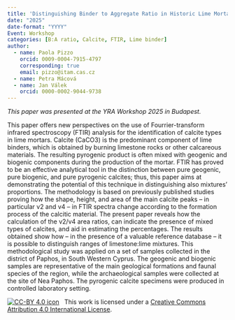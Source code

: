 ```yaml
---
title: 'Distinguishing Binder to Aggregate Ratio in Historic Lime Mortars from Cyprus through FTIR Analysis: Is it Really Possible?'
date: "2025"
date-format: "YYYY"
Event: Workshop
categories: [B:A ratio, Calcite, FTIR, Lime binder]
author: 
  - name: Paola Pizzo
    orcid: 0009-0004-7915-4797
    corresponding: true
    email: pizzo@itam.cas.cz
  - name: Petra Mácová
  - name: Jan Válek
    orcid: 0000-0002-9044-9738
---
```


*This paper was presented at the YRA Workshop 2025 in Budapest.*

This paper offers new perspectives on the use of Fourrier-transform infrared spectroscopy (FTIR) analysis for the identification of calcite types in lime mortars. Calcite (CaCO3) is the predominant component of lime binders, which is obtained by burning limestone rocks or other calcareous materials. The resulting pyrogenic product is often mixed with geogenic and biogenic components during the production of the mortar. FTIR has proved to be an effective analytical tool in the distinction between pure geogenic, pure biogenic, and pure pyrogenic calcites; thus, this paper aims at demonstrating the potential of this technique in distinguishing also mixtures’ proportions. The methodology is based on previously published studies proving how the shape, height, and area of the main calcite peaks – in particular v2 and v4 – in FTIR spectra change according to the formation process of the calcitic material. The present paper reveals how the calculation of the v2/v4 area ratios, can indicate the presence of mixed types of calcites, and aid in estimating the percentages. The results obtained show how – in the presence of a valuable reference database – it is possible to distinguish ranges of limestone:lime mixtures. This methodological study was applied on a set of samples collected in the district of Paphos, in South Western Cyprus. The geogenic and biogenic samples are representative of the main geological formations and faunal species of the region, while the archaeological samples were collected at the site of Nea Paphos. The pyrogenic calcite specimens were produced in controlled laboratory setting.

[![CC-BY 4.0 icon](https://i.creativecommons.org/l/by/4.0/88x31.png)](http://creativecommons.org/licenses/by/4.0/)&nbsp;&nbsp; This work is licensed under a [Creative Commons Attribution 4.0 International License](https://creativecommons.org/licenses/by/4.0/). 
